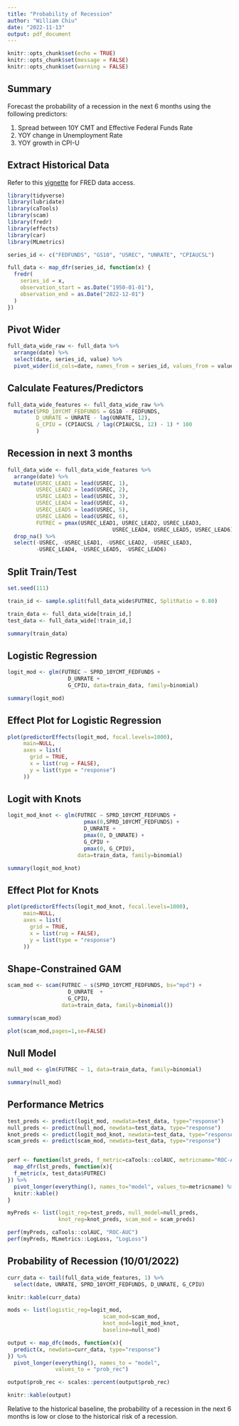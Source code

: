 ```yaml
---
title: "Probability of Recession"
author: "William Chiu"
date: "2022-11-13"
output: pdf_document
---
```


```r
knitr::opts_chunk$set(echo = TRUE)
knitr::opts_chunk$set(message = FALSE)
knitr::opts_chunk$set(warning = FALSE)

```

## Summary

Forecast the probability of a recession in the next 6 months using the following predictors:

1.  Spread between 10Y CMT and Effective Federal Funds Rate
2.  YOY change in Unemployment Rate
3.  YOY growth in CPI-U

## Extract Historical Data

Refer to this [vignette](https://cran.r-project.org/web/packages/fredr/vignettes/fredr.html) for FRED data access.

```r
library(tidyverse)
library(lubridate)
library(caTools)
library(scam)
library(fredr)
library(effects)
library(car)
library(MLmetrics)

series_id <- c("FEDFUNDS", "GS10", "USREC", "UNRATE", "CPIAUCSL")

full_data <- map_dfr(series_id, function(x) {
  fredr(
    series_id = x,
    observation_start = as.Date("1950-01-01"),
    observation_end = as.Date("2022-12-01")
  )
})
```

## Pivot Wider

```r
full_data_wide_raw <- full_data %>% 
  arrange(date) %>% 
  select(date, series_id, value) %>% 
  pivot_wider(id_cols=date, names_from = series_id, values_from = value)
```

## Calculate Features/Predictors

```r
full_data_wide_features <- full_data_wide_raw %>% 
  mutate(SPRD_10YCMT_FEDFUNDS = GS10 - FEDFUNDS,
         D_UNRATE = UNRATE - lag(UNRATE, 12),
         G_CPIU = (CPIAUCSL / lag(CPIAUCSL, 12) - 1) * 100
         ) 
```

## Recession in next 3 months

```r
full_data_wide <- full_data_wide_features %>% 
  arrange(date) %>% 
  mutate(USREC_LEAD1 = lead(USREC, 1),
         USREC_LEAD2 = lead(USREC, 2),
         USREC_LEAD3 = lead(USREC, 3),
         USREC_LEAD4 = lead(USREC, 4),
         USREC_LEAD5 = lead(USREC, 5),
         USREC_LEAD6 = lead(USREC, 6),
         FUTREC = pmax(USREC_LEAD1, USREC_LEAD2, USREC_LEAD3,
                                 USREC_LEAD4, USREC_LEAD5, USREC_LEAD6)) %>% 
  drop_na() %>% 
  select(-USREC, -USREC_LEAD1, -USREC_LEAD2, -USREC_LEAD3,
         -USREC_LEAD4, -USREC_LEAD5, -USREC_LEAD6) 
```



## Split Train/Test

```r
set.seed(111)

train_id <- sample.split(full_data_wide$FUTREC, SplitRatio = 0.80)

train_data <- full_data_wide[train_id,]
test_data <- full_data_wide[!train_id,]

summary(train_data)
```

## Logistic Regression

```r
logit_mod <- glm(FUTREC ~ SPRD_10YCMT_FEDFUNDS +
                   D_UNRATE + 
                   G_CPIU, data=train_data, family=binomial)

summary(logit_mod)
```

## Effect Plot for Logistic Regression

```r
plot(predictorEffects(logit_mod, focal.levels=1000),
     main=NULL,
     axes = list(
       grid = TRUE,
       x = list(rug = FALSE),
       y = list(type = "response")
     ))
```


## Logit with Knots

```r
logit_mod_knot <- glm(FUTREC ~ SPRD_10YCMT_FEDFUNDS + 
                        pmax(0,SPRD_10YCMT_FEDFUNDS) +
                        D_UNRATE +
                        pmax(0, D_UNRATE) +
                        G_CPIU +
                        pmax(0, G_CPIU),
                      data=train_data, family=binomial)

summary(logit_mod_knot)
```


## Effect Plot for Knots

```r
plot(predictorEffects(logit_mod_knot, focal.levels=1000),
     main=NULL,
     axes = list(
       grid = TRUE,
       x = list(rug = FALSE),
       y = list(type = "response")
     ))
```


## Shape-Constrained GAM

```r
scam_mod <- scam(FUTREC ~ s(SPRD_10YCMT_FEDFUNDS, bs="mpd") +
                   D_UNRATE  +
                   G_CPIU,
                 data=train_data, family=binomial())

summary(scam_mod)

plot(scam_mod,pages=1,se=FALSE)

```




## Null Model

```r
null_mod <- glm(FUTREC ~ 1, data=train_data, family=binomial)

summary(null_mod)
```

## Performance Metrics

```r
test_preds <- predict(logit_mod, newdata=test_data, type="response")
null_preds <- predict(null_mod, newdata=test_data, type="response")
knot_preds <- predict(logit_mod_knot, newdata=test_data, type="response")
scam_preds <- predict(scam_mod, newdata=test_data, type="response")


perf <- function(lst_preds, f_metric=caTools::colAUC, metricname="ROC-AUC"){
  map_dfr(lst_preds, function(x){
  f_metric(x, test_data$FUTREC)
}) %>% 
  pivot_longer(everything(), names_to="model", values_to=metricname) %>% 
  knitr::kable()
}

myPreds <- list(logit_reg=test_preds, null_model=null_preds,
                knot_reg=knot_preds, scam_mod = scam_preds)

perf(myPreds, caTools::colAUC, "ROC-AUC")
perf(myPreds, MLmetrics::LogLoss, "LogLoss")
```

## Probability of Recession (10/01/2022)

```r

curr_data <- tail(full_data_wide_features, 1) %>% 
  select(date, UNRATE, SPRD_10YCMT_FEDFUNDS, D_UNRATE, G_CPIU)

knitr::kable(curr_data)
```


```r

mods <- list(logistic_reg=logit_mod,
                              scam_mod=scam_mod,
                              knot_mod=logit_mod_knot,
                              baseline=null_mod)

output <- map_dfc(mods, function(x){
  predict(x, newdata=curr_data, type="response")
}) %>% 
  pivot_longer(everything(), names_to = "model",
               values_to = "prob_rec")

output$prob_rec <- scales::percent(output$prob_rec)

knitr::kable(output)

```
Relative to the historical baseline, the probability of a recession in the next 6 months is low or close to the historical risk of a recession.